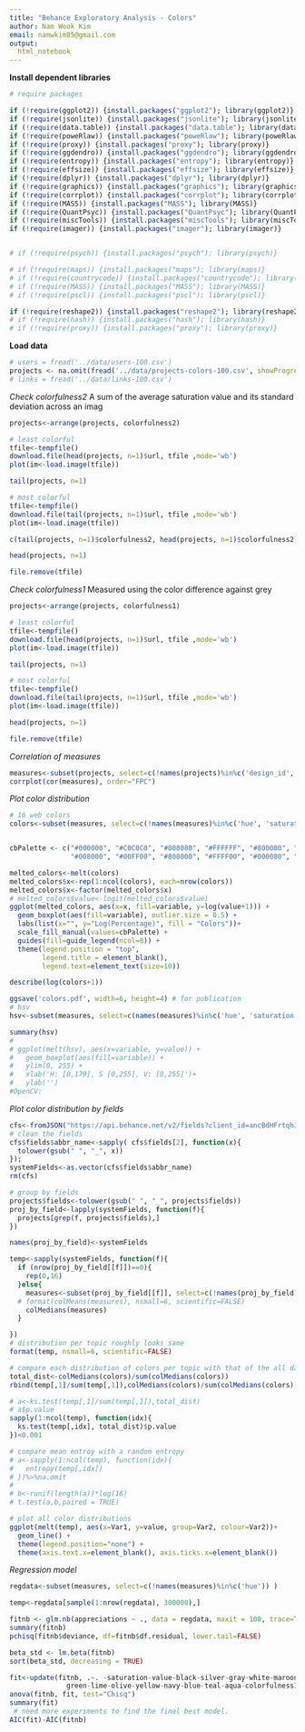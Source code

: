 ```yaml
---
title: "Behance Exploratory Analysis - Colors"
author: Nam Wook Kim
email: namwkim85@gmail.com
output: 
  html_notebook
---
```

**Install dependent libraries**

```r
# require packages

if (!require(ggplot2)) {install.packages("ggplot2"); library(ggplot2)}
if (!require(jsonlite)) {install.packages("jsonlite"); library(jsonlite)}
if (!require(data.table)) {install.packages("data.table"); library(data.table)}
if (!require(poweRlaw)) {install.packages("poweRlaw"); library(poweRlaw)}
if (!require(proxy)) {install.packages("proxy"); library(proxy)}
if (!require(ggdendro)) {install.packages("ggdendro"); library(ggdendro)}
if (!require(entropy)) {install.packages("entropy"); library(entropy)}
if (!require(effsize)) {install.packages("effsize"); library(effsize)}
if (!require(dplyr)) {install.packages("dplyr"); library(dplyr)}
if (!require(graphics)) {install.packages("graphics"); library(graphics)}
if (!require(corrplot)) {install.packages("corrplot"); library(corrplot)}
if (!require(MASS)) {install.packages("MASS"); library(MASS)}
if (!require(QuantPsyc)) {install.packages("QuantPsyc"); library(QuantPsyc)}
if (!require(miscTools)) {install.packages("miscTools"); library(miscTools)}
if (!require(imager)) {install.packages("imager"); library(imager)}


# if (!require(psych)) {install.packages("psych"); library(psych)}

# if (!require(maps)) {install.packages("maps"); library(maps)}
# if (!require(countrycode)) {install.packages("countrycode"); library(countrycode)}
# if (!require(MASS)) {install.packages("MASS"); library(MASS)}
# if (!require(pscl)) {install.packages("pscl"); library(pscl)}

if (!require(reshape2)) {install.packages("reshape2"); library(reshape2)}
# if (!require(hash)) {install.packages("hash"); library(hash)}
# if (!require(proxy)) {install.packages("proxy"); library(proxy)}

```
**Load data**
```r
# users = fread('../data/users-100.csv')
projects <- na.omit(fread('../data/projects-colors-100.csv', showProgress = TRUE, fill=TRUE, sep=','))
# links = fread('../data/links-100.csv')
```
*Check colorfulness2*
A sum of the average saturation value and its standard deviation across an imag
```r
projects<-arrange(projects, colorfulness2)

# least colorful
tfile<-tempfile()
download.file(head(projects, n=1)$url, tfile ,mode='wb')
plot(im<-load.image(tfile))

tail(projects, n=1)

# most colorful
tfile<-tempfile()
download.file(tail(projects, n=1)$url, tfile ,mode='wb')
plot(im<-load.image(tfile))

c(tail(projects, n=1)$colorfulness2, head(projects, n=1)$colorfulness2)

head(projects, n=1)

file.remove(tfile)
```

*Check colorfulness1*
Measured using the color difference against grey
```r
projects<-arrange(projects, colorfulness1)

# least colorful
tfile<-tempfile()
download.file(head(projects, n=1)$url, tfile ,mode='wb')
plot(im<-load.image(tfile))

tail(projects, n=1)

# most colorful
tfile<-tempfile()
download.file(tail(projects, n=1)$url, tfile ,mode='wb')
plot(im<-load.image(tfile))

head(projects, n=1)

file.remove(tfile)

```
*Correlation of measures*
```r
measures<-subset(projects, select=c(!names(projects)%in%c('design_id', 'fields', 'url')) )
corrplot(cor(measures), order="FPC")
```
*Plot color distribution*
```r

# 16 web colors 
colors<-subset(measures, select=c(!names(measures)%in%c('hue', 'saturation', 'value','appreciations', 'followers', 'colorfulness1', 'colorfulness2')) )


cbPalette <- c("#000000", "#C0C0C0", "#808080", "#FFFFFF", "#800000", "#FF0000", "#800080", "#FF00FF",
               "#008000", "#00FF00", "#808000", "#FFFF00", "#000080", "#0000FF", "#008080", "#00FFFF")

melted_colors<-melt(colors)
melted_colors$x<-rep(1:ncol(colors), each=nrow(colors))
melted_colors$x<-factor(melted_colors$x)
# melted_colors$value<-logit(melted_colors$value)
ggplot(melted_colors, aes(x=x, fill=variable, y=log(value+1))) +
  geom_boxplot(aes(fill=variable), outlier.size = 0.5) +
  labs(list(x="", y="Log(Percentage)", fill = "Colors"))+
  scale_fill_manual(values=cbPalette) +
  guides(fill=guide_legend(ncol=8)) +
  theme(legend.position = "top", 
        legend.title = element_blank(),
        legend.text=element_text(size=10))

describe(log(colors+1))

ggsave('colors.pdf', width=6, height=4) # for publication
# hsv 
hsv<-subset(measures, select=c(names(measures)%in%c('hue', 'saturation', 'value')) )

summary(hsv)
# 
# ggplot(melt(hsv), aes(x=variable, y=value)) +
#   geom_boxplot(aes(fill=variable)) +
#   ylim(0, 255) +
#   xlab('H: [0,179], S [0,255], V: [0,255]')+
#   ylab('')
#OpenCV: 

```
*Plot color distribution by fields*
```r
cfs<-fromJSON("https://api.behance.net/v2/fields?client_id=ancBdHFrtqhJM18AUzqev2wvgjM0PGnj")
# clean the fields
cfs$fields$abbr_name<-sapply( cfs$fields[2], function(x){
  tolower(gsub(" ", "_", x))
});
systemFields<-as.vector(cfs$fields$abbr_name)
rm(cfs)

# group by fields
projects$fields<-tolower(gsub(" ", "_", projects$fields))
proj_by_field<-lapply(systemFields, function(f){
  projects[grep(f, projects$fields),]
})

names(proj_by_field)<-systemFields

temp<-sapply(systemFields, function(f){
  if (nrow(proj_by_field[[f]])==0){
    rep(0,16)
  }else{
    measures<-subset(proj_by_field[[f]], select=c(!names(proj_by_field[[f]])%in%c('design_id', 'fields', 'url','hue', 'saturation', 'value','appreciations', 'followers', 'colorfulness1', 'colorfulness2')) )
  # format(colMeans(measures), nsmall=6, scientific=FALSE)  
    colMedians(measures)
  }

})
# distribution per topic roughly looks same
format(temp, nsmall=6, scientific=FALSE)  

# compare each distribution of colors per topic with that of the all data
total_dist<-colMedians(colors)/sum(colMedians(colors))
rbind(temp[,1]/sum(temp[,1]),colMedians(colors)/sum(colMedians(colors)))

# a<-ks.test(temp[,1]/sum(temp[,1]),total_dist)
# a$p.value
sapply(1:ncol(temp), function(idx){
  ks.test(temp[,idx], total_dist)$p.value
})<0.001

# compare mean entroy with a random entropy
# a<-sapply(1:ncol(temp), function(idx){
#   entropy(temp[,idx])   
# })%>%na.omit
# 
# b<-runif(length(a))*log(16)
# t.test(a,b,paired = TRUE)

# plot all color distributions
ggplot(melt(temp), aes(x=Var1, y=value, group=Var2, colour=Var2))+
  geom_line() +
  theme(legend.position="none") +
  theme(axis.text.x=element_blank(), axis.ticks.x=element_blank())

```

*Regression model*
```r
regdata<-subset(measures, select=c(!names(measures)%in%c('hue')) )

temp<-regdata[sample(1:nrow(regdata), 300000),]

fitnb <- glm.nb(appreciations ~ ., data = regdata, maxit = 100, trace=TRUE)
summary(fitnb)
pchisq(fitnb$deviance, df=fitnb$df.residual, lower.tail=FALSE)

```
```r
beta_std <- lm.beta(fitnb)
sort(beta_std, decreasing = TRUE)

```
```r
fit<-update(fitnb, .~. -saturation-value-black-silver-gray-white-maroon-red-purple-fuchsia-
              green-lime-olive-yellow-navy-blue-teal-aqua-colorfulness1-colorfulness2)
anova(fitnb, fit, test="Chisq")
summary(fit)
 # need more experiments to find the final best model.
AIC(fit)-AIC(fitnb)

```

